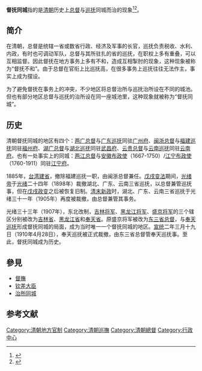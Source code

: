 '''督抚同城'''指的是[[清朝|清朝]]历史上[[总督|总督]]与[[巡抚|巡抚]]同城而治的现象<ref>{{Cite web|title=从几个例子入手，浅析清朝历史上著名的“督抚同城之弊”|url=https://m.sohu.com/a/370999161_120326664}}</ref><ref>{{Cite web|title=清朝的总督要比巡抚官职大，为何巡抚却敢与总督对着干呢？|url=https://m.sohu.com/a/308616371_100259636/?pvid=000115_3w_a|access-date=2020-10-13|archive-date=2020-10-14|archive-url=https://web.archive.org/web/20201014102028/https://m.sohu.com/a/308616371_100259636/?pvid=000115_3w_a|dead-url=no}}</ref>。
==简介==
在清朝，总督是统辖一省或数省行政、经济及军事的长官，巡抚负责税收、水利、内政，有时也可调动军队，总督与其所驻扎的省的巡抚，在职权上多有重叠，可以互相监督。因此督抚在地方事务上多有不和，造成互相掣肘的现象，这种现象被称为“督抚不和”。由于总督在官衔上比巡抚高，在很多事务上巡抚往往无法作主，事实上成为摆设。

为了避免督抚在事务上的冲突，不少地区将总督治所与巡抚治所设在不同的城池。但也有部分地区总督与巡抚的治所设在同一座城池里，这种现象就被称为“督抚同城”。
==历史==
清朝督抚同城的地区有四个：[[两广总督|两广总督]]与[[广东巡抚|广东巡抚]]同驻[[广州府|广州府]]、[[闽浙总督|闽浙总督]]与[[福建巡抚|福建巡抚]]同驻[[福州府|福州府]]、[[湖广总督|湖广总督]]与[[湖北巡抚|湖北巡抚]]同驻[[武昌府|武昌府]]、[[云贵总督|云贵总督]]与[[云南巡抚|云南巡抚]]同驻[[云南府|云南府]]。也有一处事实上的同城：[[两江总督|两江总督]]与[[安徽布政使|安徽布政使]]（1667-1750）/[[江宁布政使|江宁布政使]]（1760-1911）同驻[[江宁府|江宁府]]。

1885年，[[台湾建省|台湾建省]]，撤除福建巡抚一职，由闽浙总督兼任。[[戊戌变法|戊戌变法]]期间，[[光绪帝|光绪帝]]于[[光绪|光绪]]二十四年（1898年）裁撤湖北、广东、云南三省巡抚，以总督兼管巡抚事，但在[[戊戌政变|戊戌政变]]之后被恢复旧制。[[清末新政|清末新政]]时，湖北、广东、云南三省巡抚于光绪三十一年（1905年）再度被裁撤，由总督兼管其事务。

光绪三十三年（1907年），东北改制，[[吉林将军|吉林将军]]、[[黑龙江将军|黑龙江将军]]、[[盛京将军|盛京将军]]的三个辖区分别被改为[[吉林省|吉林省]]、[[黑龙江省|黑龙江省]]和[[奉天省|奉天省]]。原盛京将军被改为[[东三省总督|东三省总督]]，与[[奉天巡抚|奉天巡抚]]形成督抚同城的局面，成为当时唯一一个督抚同城的地区。[[宣统|宣统]]二年三月十九日（1910年4月28日），奉天巡抚被正式裁撤，由东三省总督管奉天巡抚事。至此，督抚同城成为历史。

==參見==
*[[督撫|督撫]]
*[[钦差大臣|钦差大臣]]
*[[治所同城|治所同城]]
==参考文献==
{{Reflist}}
[[Category:清朝地方官制|Category:清朝地方官制]]
[[Category:清朝巡撫|Category:清朝巡撫]]
[[Category:清朝總督|Category:清朝總督]]
[[Category:行政中心|Category:行政中心]]